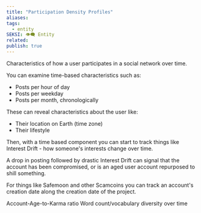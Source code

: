 ```yaml
---
title: "Participation Density Profiles"
aliases: 
tags:
  - entity
SEKSI: 👁️‍🗨️ Entity
related:
publish: true
---
```



Characteristics of how a user participates in a social network over time.

You can examine time-based characteristics such as:
- Posts per hour of day
- Posts per weekday
- Posts per month, chronologically

These can reveal characteristics about the user like:
- Their location on Earth (time zone)
- Their lifestyle

Then, with a time based component you can start to track things like <Link href="/c/interest-drift" className="text-[var(--color-primary)] hover:underline hover:text-[var(--color-secondary)] transition-colors font-medium">Interest Drift</Link> - how someone's interests change over time.

A drop in posting followed by drastic Interest Drift can signal that the account has been compromised, or is an aged user account repurposed to shill something.

For things like Safemoon and other <Link href="/c/scamcoins" className="text-[var(--color-primary)] hover:underline hover:text-[var(--color-secondary)] transition-colors font-medium">Scamcoins</Link> you can track an account's creation date along the creation date of the project.

Account-Age-to-Karma ratio
Word count/vocabulary diversity over time
